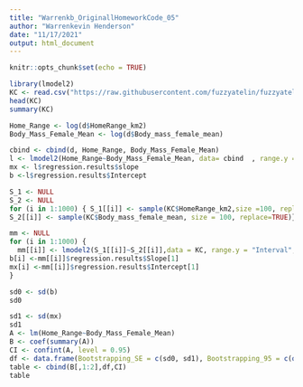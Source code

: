 ```yaml
---
title: "Warrenkb_OriginallHomeworkCode_05"
author: "Warrenkevin Henderson"
date: "11/17/2021"
output: html_document
---
```

```r
knitr::opts_chunk$set(echo = TRUE)
```

```r
library(lmodel2)
KC <- read.csv("https://raw.githubusercontent.com/fuzzyatelin/fuzzyatelin.github.io/master/AN588_Fall21/KamilarAndCooperData.csv")
head(KC)
summary(KC)
````
```r
Home_Range <- log(d$HomeRange_km2)
Body_Mass_Female_Mean <- log(d$Body_mass_female_mean)
```
```r
cbind <- cbind(d, Home_Range, Body_Mass_Female_Mean)
l <- lmodel2(Home_Range~Body_Mass_Female_Mean, data= cbind  , range.y ="Interval" , range.x="Relative"  , nperm=0)
mx <- l$regression.results$slope
b <-l$regression.results$Intercept
```

```r
S_1 <- NULL
S_2 <- NULL
for (i in 1:1000) { S_1[[i]] <- sample(KC$HomeRange_km2,size =100, replace=TRUE) 
S_2[[i]] <- sample(KC$Body_mass_female_mean, size = 100, replace=TRUE)}

```
```r
mm <- NULL
for (i in 1:1000) {
  mm[[i]] <- lmodel2(S_1[[i]]~S_2[[i]],data = KC, range.y = "Interval", range.x = "relative")
b[i] <-mm[[i]]$regression.results$Slope[1]
mx[i] <-mm[[i]]$regression.results$Intercept[1]
}
```

```r
sd0 <- sd(b)
sd0

sd1 <- sd(mx)
sd1
A <- lm(Home_Range~Body_Mass_Female_Mean)
B <- coef(summary(A))
CI <- confint(A, level = 0.95)
df <- data.frame(Bootstrapping_SE = c(sd0, sd1), Bootstrapping_95 = c(quantile(b, 0.95),quantile(mx, 0.95)))
table <- cbind(B[,1:2],df,CI)
table
```


